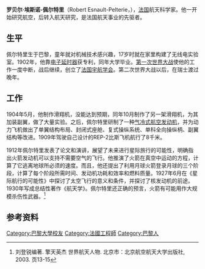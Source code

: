 {{Infobox engineer
| image                = Robert Esnault-Pelterie 1909.jpg
| image_size           =
| caption              = 罗贝尔·埃斯诺-佩尔特里
| name                 = 罗贝尔·埃斯诺-佩尔特里
| nationality          = [[法国|法国]]
| birth_date           = {{Birth date|mf=y|1881|11|8}}
| birth_place          =  [[法国|法国]][[巴黎|巴黎]]
| death_date           = {{Death date and age|mf=y|1957|12|6|1881|11|8}}
| death_place          = [[瑞士|瑞士]][[日内瓦|日内瓦]] 
| education            =
| spouse               =
| parents              =
| children             =
| discipline           =
| institutions         =
| practice_name        =
| significant_projects =
| significant_design   =
| significant_advance  = {{unbulleted list|[[飞机|飞机]]|[[火箭|火箭]]}}
| significant_awards   =
}}
'''罗贝尔·埃斯诺-佩尔特里'''（Robert Esnault-Pelterie，{{bd|1881年|11月8日|1957年|12月6日}}），[[法国|法国]]航天科学家。他一开始研究航空，后转入航天研究，是法国航天事业的先驱者。

==生平==
佩尔特里生于巴黎，童年就对机械技术感兴趣，17岁时就在家里构建了无线电实验室。1902年，他靠[[电子延时器|电子延时器]]获专利，同年大学毕业。[[第一次世界大战|第一次世界大战]]使他的工作一度中断，战后继续，创立了[[法国宇航学会|法国宇航学会]]。第二次世界大战以后，在瑞士渡过晚年。

==工作==
1904年5月，他制作滑翔机，没能达到预期，同年10月制作了另一架滑翔机，为其加装副翼，做了大量实验。之后，佩尔特里研制了一种[[气冷式航空发动机|气冷式航空发动机]]，并为动力飞机做出了单翼结构布局、封闭式座舱、复式操纵系统、单科全向操纵柄、副翼结构等改进。1909年驾驶自己设计的REP-2比斯飞机航行了8千米。

1912年佩尔特里发表了论文和演讲，展望了未来进行星际旅行的可能性，明确指出火箭发动机可以支持不需要空气的飞行。他推演了火箭在真空中运动的方程，计算了它逃离地球所必须的速度。而且，他还提出了利用月球火箭登录月球的三个阶段，计算了每个阶段所需时间、发动机功耗和效率和燃料质量。1927年6月在《星际航行的可能性》中探讨了太空飞行的意义和条件，并探讨了核发动机的前途。1930年写成总结性著作《航天学》。佩尔特里还正确的预言，火箭有可能用作大规模杀伤性武器。<ref>刘登锐编著. 擎天英杰 世界航天人物. 北京市：北京航空航天大学出版社, 2003. 页13-15</ref>

==参考资料==
{{reflist}}

{{Authority control}}
{{DEFAULTSORT: Pelterie, Robert}}
[[Category:巴黎大學校友|Category:巴黎大學校友]]
[[Category:法國工程師|Category:法國工程師]]
[[Category:巴黎人|Category:巴黎人]]